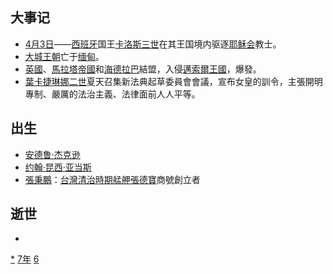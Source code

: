 {{yearTOC|1767|清'''[[乾隆|乾隆]]三十二年'''；越南'''[[景興|景興]]二十八年'''；日本'''[[明和_(後櫻町天皇)|明和]]四年'''}}
== 大事记 ==
*[[4月3日|4月3日]]——[[西班牙|西班牙]]国王[[卡洛斯三世_(西班牙)|卡洛斯三世]]在其王国境内驱逐[[耶稣会|耶稣会]]教士。
*[[大城王朝|大城王朝]]亡于[[缅甸|缅甸]]。
*[[英國|英國]]、[[馬拉塔帝國|馬拉塔帝國]]和[[海德拉巴_(印度)|海德拉巴]]結盟，入侵[[邁索爾王國|邁索爾王國]]，{{le|第一次英邁戰爭|First Anglo-Mysore War}}爆發。
*[[葉卡捷琳娜二世|葉卡捷琳娜二世]]夏天召集新法典起草委員會會議，宣布女皇的訓令，主張開明專制、嚴厲的法治主義、法律面前人人平等。

== 出生 ==
*[[安德鲁·杰克逊|安德鲁·杰克逊]]
*[[约翰·昆西·亚当斯|约翰·昆西·亚当斯]]
*[[張秉鵬|張秉鵬]]：[[台灣清治時期|台灣清治時期]][[艋舺|艋舺]][[張德寶|張德寶]]商號創立者

== 逝世 ==
{{Wikisource year mention}}
*

[[Category:1767年|*]]
[[Category:1760年代|7年]]
[[Category:18世纪各年|6]]